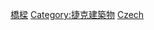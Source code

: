 {{Commonscat|Bridges in the Czech Republic}}

[[Category:捷克交通|橋樑]]
[[Category:捷克建築物|Category:捷克建築物]]
[[Category:欧洲各国桥梁|Czech]]